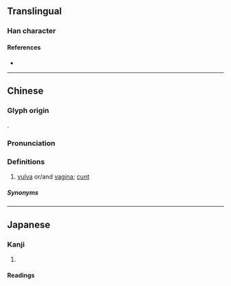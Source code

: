 {{character info}}
==Translingual==

===Han character===
{{Han char|rn=98|rad=瓦|as=04|sn=9|four=11714,12714|canj=MNHE|ids=⿺瓦反}}

====References====
* {{Han ref|kx=0748.090|dkj=21451|dj=1156.160|hdz=21422.130|uh=74EA|ud=29930}}

----

==Chinese==
{{zh-forms}}

===Glyph origin===
{{Han etym}}
{{Han compound|瓦|反|ls=psc|c1=s|c2=p}}.

===Pronunciation===
{{zh-pron
|m=bǎn
|c=
|mc=y
|oc=y
|cat=
}}

===Definitions===
{{zh-hanzi}}

# {{lb|zh|Wenzhounese|vulgar}} [[vulva]] or/and [[vagina]]; [[cunt]]

=====Synonyms=====
{{zh-dial|陰戶}}

----

==Japanese==

===Kanji===
{{ja-kanji|grade=|rs=瓦04}}

# {{rfdef|ja|sort=瓦04}}

====Readings====
{{ja-readings
|goon=ほん
|kanon=はん
}}
